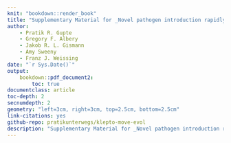 ```yaml
--- 
knit: "bookdown::render_book"
title: "Supplementary Material for _Novel pathogen introduction rapidly alters the evolution of movement, restructuring animal societies_"
author:
    - Pratik R. Gupte
    - Gregory F. Albery
    - Jakob R. L. Gismann
    - Amy Sweeny
    - Franz J. Weissing
date: "`r Sys.Date()`"
output: 
    bookdown::pdf_document2:
        toc: true
documentclass: article
toc-depth: 2
secnumdepth: 2
geometry: "left=3cm, right=3cm, top=2.5cm, bottom=2.5cm"
link-citations: yes
github-repo: pratikunterwegs/klepto-move-evol
description: "Supplementary Material for _Novel pathogen introduction rapidly alters the evolution of movement, restructuring animal societies_"
---
```


\newpage

